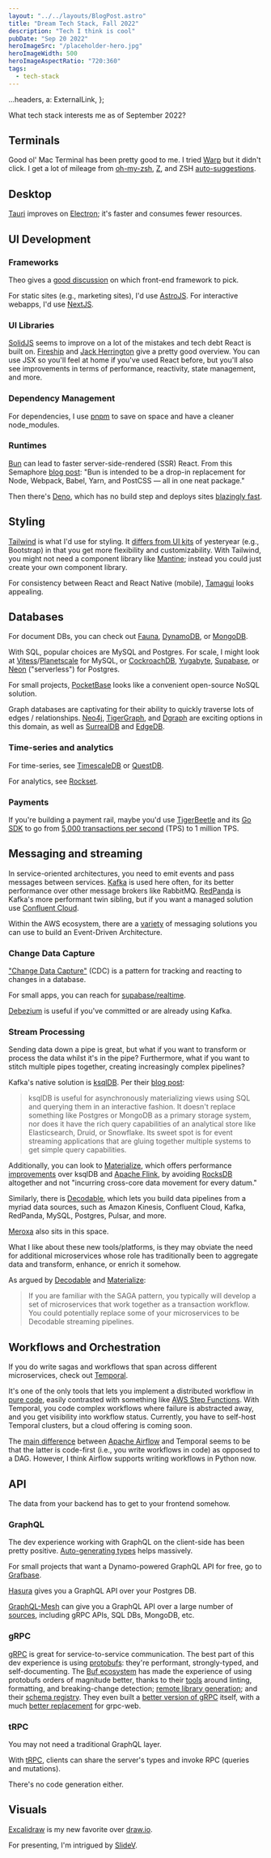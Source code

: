```yaml
---
layout: "../../layouts/BlogPost.astro"
title: "Dream Tech Stack, Fall 2022"
description: "Tech I think is cool"
pubDate: "Sep 20 2022"
heroImageSrc: "/placeholder-hero.jpg"
heroImageWidth: 500
heroImageAspectRatio: "720:360"
tags:
  - tech-stack
---
```


  ...headers,
  a: ExternalLink,
};

What tech stack interests me as of September 2022?

## Terminals

Good ol' Mac Terminal has been pretty good to me.
I tried [Warp](https://www.warp.dev/) but it didn't click.
I get a lot of mileage from
[oh-my-zsh](https://ohmyz.sh/),
[Z](https://formulae.brew.sh/formula/z),
and ZSH [auto-suggestions](https://github.com/zsh-users/zsh-autosuggestions).

## Desktop

[Tauri](https://tauri.app/) improves on [Electron](https://www.electronjs.org/); it's faster and consumes fewer resources.

## UI Development

### Frameworks

Theo gives a [good discussion](https://youtu.be/v5WDJ6U_TmQ?t=497) on
which front-end framework to pick.

For static sites (e.g., marketing sites), I'd use [AstroJS](https://astro.build/).
For interactive webapps, I'd use [NextJS](https://nextjs.org/).

### UI Libraries

[SolidJS](https://www.solidjs.com/) seems to improve on a lot of the mistakes and
tech debt React is built on.
[Fireship](https://www.youtube.com/watch?v=hw3Bx5vxKl0) and
[Jack Herrington](https://www.youtube.com/watch?v=OqcHoLWyyIw)
give a pretty good overview.
You can use JSX so you'll feel at home if you've used React before,
but you'll also see improvements in terms of
performance, reactivity, state management, and more.

### Dependency Management

For dependencies, I use [pnpm](https://pnpm.io/pnpm-vs-npm) to save on
space and have a cleaner node_modules.

### Runtimes

[Bun](https://bun.sh/) can lead to faster server-side-rendered (SSR) React.
From this Semaphore [blog post](https://semaphoreci.com/blog/javascript-bun):
"Bun is intended to be a drop-in replacement for Node, Webpack, Babel, Yarn, and PostCSS — all in one neat package."

Then there's [Deno](https://deno.land/),
which has no build step and
deploys sites [blazingly fast](https://youtu.be/Q4dos7-gX68?t=1510).

## Styling

[Tailwind](https://tailwindcss.com/) is what I'd use for styling.
It [differs from UI kits](https://blog.logrocket.com/tailwind-css-vs-bootstrap-ui-kits/) of
yesteryear (e.g., Bootstrap) in that you get more flexibility and customizability.
With Tailwind, you might not need a component library like [Mantine](https://mantine.dev/);
instead you could just create your own component library.

For consistency between React and React Native (mobile),
[Tamagui](https://tamagui.dev/) looks appealing.

## Databases

For document DBs, you can check out [Fauna](https://fauna.com/),
[DynamoDB](https://fauna.com/blog/compare-fauna-vs-dynamodb), or
[MongoDB](https://www.mongodb.com/).

With SQL, popular choices are MySQL and Postgres.
For scale, I might look at [Vitess](https://vitess.io/)/[Planetscale](https://planetscale.com/) for MySQL,
or [CockroachDB](https://www.cockroachlabs.com/),
[Yugabyte](https://www.yugabyte.com/),
[Supabase](https://supabase.com/), or
[Neon](https://neon.tech/) ("serverless") for Postgres.

For small projects, [PocketBase](https://pocketbase.io/) looks like a convenient open-source NoSQL solution.

Graph databases are captivating for their ability to quickly traverse lots of edges / relationships.
[Neo4j](https://neo4j.com/),
[TigerGraph](https://www.tigergraph.com/), and
[Dgraph](https://dgraph.io/) are exciting options in this domain,
as well as [SurrealDB](https://surrealdb.com/) and [EdgeDB](https://www.edgedb.com/).

### Time-series and analytics

For time-series, see [TimescaleDB](https://www.timescale.com/) or [QuestDB](https://questdb.io/).

For analytics, see [Rockset](https://rockset.com/).

### Payments

If you're building a payment rail, maybe you'd use [TigerBeetle](https://tigerbeetle.com/) and
its [Go SDK](https://github.com/tigerbeetledb/tigerbeetle-go) to go from [5,000 transactions per second](https://www.marketwatch.com/story/why-bitcoin-wont-displace-visa-or-mastercard-soon-2017-12-15) (TPS)
to 1 million TPS.

## Messaging and streaming

In service-oriented architectures, you need to emit events and pass messages between services.
[Kafka](https://kafka.apache.org/) is used here often, for its better performance over other
message brokers like RabbitMQ. [RedPanda](https://redpanda.com) is Kafka's more performant twin sibling,
but if you want a managed solution use [Confluent Cloud](https://www.confluent.io/confluent-cloud/).

Within the AWS ecosystem, there are a [variety](https://engineering.statefarm.com/blog/comparison-of-aws-services-for-event-driven-architecture/)
of messaging solutions you can use to build an Event-Driven Architecture.

### Change Data Capture

["Change Data Capture"](https://en.wikipedia.org/wiki/Change_data_capture) (CDC) is a pattern for tracking and reacting
to changes in a database.

For small apps, you can reach for [supabase/realtime](https://github.com/supabase/realtime).

[Debezium](https://debezium.io/) is useful if you've committed or are already
using Kafka.

### Stream Processing

Sending data down a pipe is great, but what if you want to
transform or process the data whilst it's in the pipe?
Furthermore, what if you want to stitch multiple pipes together,
creating increasingly complex pipelines?

Kafka's native solution is [ksqlDB](https://ksqldb.io/).
Per their [blog post](https://www.confluent.io/blog/intro-to-ksqldb-sql-database-streaming/):

> ksqlDB is useful for asynchronously materializing views using SQL and
> querying them in an interactive fashion. It doesn't replace something
> like Postgres or MongoDB as a primary storage system, nor does it have
> the rich query capabilities of an analytical store like Elasticsearch,
> Druid, or Snowflake. Its sweet spot is for event streaming applications
> that are gluing together multiple systems to get simple query capabilities.

Additionally, you can look to [Materialize](https://materialize.com/),
which offers performance [improvements](https://materialize.com/blog/why-not-rocksdb/)
over ksqlDB and [Apache Flink](https://flink.apache.org/), by avoiding
[RocksDB](http://rocksdb.org/) altogether and not "incurring cross-core data movement for every datum."

Similarly, there is [Decodable](https://www.decodable.co/), which lets you build data pipelines
from a myriad data sources, such as Amazon Kinesis, Confluent Cloud, Kafka, RedPanda, MySQL,
Postgres, Pulsar, and more.

[Meroxa](https://docs.meroxa.com/platform/resources/overview) also sits in this space.

What I like about these new tools/platforms, is they may obviate the need for
additional microservices whose role has traditionally been to aggregate data
and transform, enhance, or enrich it somehow.

As argued by [Decodable](https://www.decodable.co/blog/microservice-should-have-been-sql-statement)
and [Materialize](https://materialize.com/docs/quickstarts/microservice/):

> If you are familiar with the SAGA pattern, you typically will develop a
> set of microservices that work together as a transaction workflow. You could
> potentially replace some of your microservices to be Decodable streaming pipelines.

## Workflows and Orchestration

If you do write sagas and workflows that span across different microservices,
check out [Temporal](https://temporal.io/).

It's one of the only tools that lets you implement a distributed workflow
in [pure code](https://community.temporal.io/t/why-use-temporal-over-a-combination-of-aws-step-functions-and-aws-lambda/342),
easily contrasted with something like
[AWS Step Functions](https://aws.amazon.com/step-functions).
With Temporal, you code complex workflows where failure is abstracted away,
and you get visibility into workflow status. Currently, you have to self-host
Temporal clusters, but a cloud offering is coming soon.

The [main difference](https://www.reddit.com/r/docker/comments/v1oro5/comment/iat1dp8/?utm_source=reddit&utm_medium=web2x&context=3)
between [Apache Airflow](https://airflow.apache.org/) and Temporal seems to be
that the latter is code-first (i.e., you write workflows in code) as opposed to a DAG.
However, I think Airflow supports writing workflows in Python now.

## API

The data from your backend has to get to your frontend somehow.

### GraphQL

The dev experience working with GraphQL on the client-side has been pretty positive.
[Auto-generating types](https://www.apollographql.com/blog/tooling/apollo-codegen/typescript-graphql-code-generator-generate-graphql-types/)
helps massively.

For small projects that want a Dynamo-powered GraphQL API for free, go to [Grafbase](https://grafbase.com/).

[Hasura](https://hasura.io/) gives you a GraphQL API over your Postgres DB.

[GraphQL-Mesh](https://www.the-guild.dev/graphql/mesh/docs) can give you a
GraphQL API over a large number of [sources](https://www.the-guild.dev/graphql/mesh/docs/handlers/handlers-introduction),
including gRPC APIs, SQL DBs, MongoDB, etc.

### gRPC

[gRPC](https://grpc.io/) is great for service-to-service communication.
The best part of this dev experience is using [protobufs](https://developers.google.com/protocol-buffers): they're performant, strongly-typed, and self-documenting.
The [Buf ecosystem](https://buf.build/) has made the experience
of using protobufs orders of magnitude better,
thanks to their [tools](https://buf.build/product/cli/)
around linting, formatting, and breaking-change detection;
[remote library generation](https://buf.build/product/bsr/#remote-library-generation);
and their [schema registry](https://buf.build/product/bsr/).
They even built a [better version of gRPC](https://connect.build/) itself, with a much [better replacement](https://buf.build/blog/connect-web-protobuf-grpc-in-the-browser) for grpc-web.

### tRPC

You may not need a traditional GraphQL layer.

With [tRPC](https://trpc.io/), clients can share the server's types and invoke RPC (queries and mutations).

There's no code generation either.

## Visuals

[Excalidraw](https://excalidraw.com/) is my new favorite over [draw.io](https://draw.io).

For presenting, I'm intrigued by [SlideV](https://sli.dev/).
